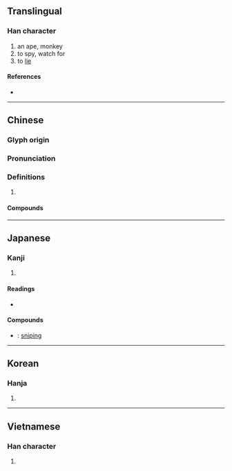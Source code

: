 {{character info/new}}
==Translingual==

===Han character===
{{Han char|rn=94|rad=犬|as=05|sn=8|four=47210|canj=KHBM|ids=⿰犭且}}

# an ape, monkey
# to spy, watch for
# to [[lie]]

====References====
* {{Han ref|kx=0709.140|dkj=20347|dj=1122.020|hdz=21339.080|uh=72D9|ud=29401|bh=AAAE|bd=43694}}

----

==Chinese==
{{zh-forms}}

===Glyph origin===
{{Han etym}}

===Pronunciation===
{{zh-pron
|m=jū
|c=zeoi1
|mc=y
|oc=y
|cat=
}}

===Definitions===
{{zh-hanzi}}

# {{rfdef|zh}}

====Compounds====
{{zh-der|狙伺|狙公|狙擊|狙殺|狙獪|狙詐|猵狙}}

----

==Japanese==

===Kanji===
{{ja-kanji|grade=c|rs=犬05}}

# {{defn|lang=ja|sort=犬05}}

====Readings====
* {{ja-readings|goon=[[そ]] (so)|kanon=[[しょ]] (sho)|kun=[[ねらう|ねら.う]] (nera.u), [[ねらい|ねら.い]] (nera.i)}}

====Compounds====
* {{ja-r|狙撃|そげき}}: [[sniping]]

----

==Korean==

===Hanja===
{{ko-hanja|hangeul=[[저]], [[처]]|eumhun=|rv=jeo, cheo|mr=chŏ, ch'ŏ|y=ce, che}}

# {{defn|lang=ko|sort=犬05}}

----

==Vietnamese==

===Han character===
{{vi-hantu|[[thư]]|rs=犬05}}

# {{defn|lang=vi|sort=犬05}}